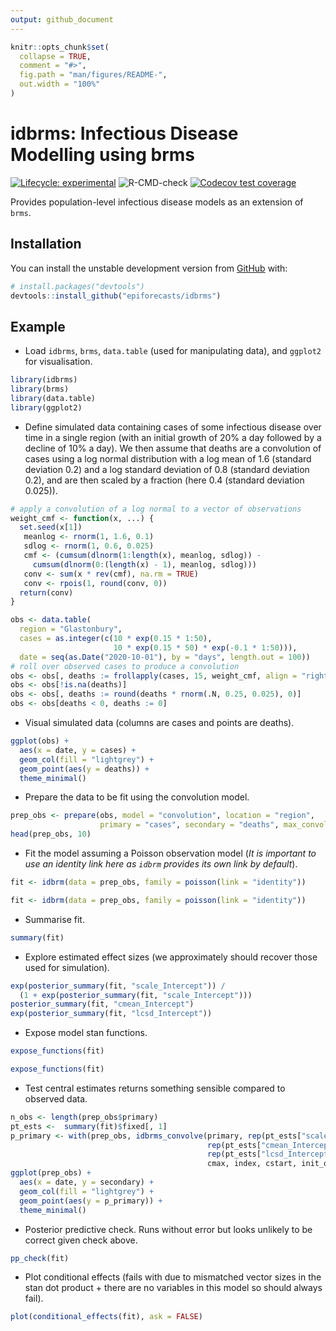 ```yaml
---
output: github_document
---
```


<!-- README.md is generated from README.Rmd. Please edit that file -->

```r
knitr::opts_chunk$set(
  collapse = TRUE,
  comment = "#>",
  fig.path = "man/figures/README-",
  out.width = "100%"
)
```

# idbrms: Infectious Disease Modelling using brms

[![Lifecycle: experimental](https://img.shields.io/badge/lifecycle-experimental-orange.svg)](https://www.tidyverse.org/lifecycle/#experimental)
![R-CMD-check](https://github.com/epiforecasts/idbrms/workflows/R-CMD-check/badge.svg)
[![Codecov test coverage](https://codecov.io/gh/epiforecasts/brms.ide/branch/master/graph/badge.svg)](https://codecov.io/gh/epiforecasts/brms.ide?branch=master)

Provides population-level infectious disease models as an extension of `brms`.

## Installation

You can install the unstable development version from [GitHub](https://github.com/) with:

```r
# install.packages("devtools")
devtools::install_github("epiforecasts/idbrms")
```

## Example

* Load `idbrms`, `brms`, `data.table` (used for manipulating data), and `ggplot2` for visualisation.

```r
library(idbrms)
library(brms)
library(data.table)
library(ggplot2)
```

* Define simulated data containing cases of some infectious disease over time in a single region (with an initial growth of 20% a day followed by a decline of 10% a day). We then assume that deaths are a convolution of cases using a log normal distribution with a log mean of 1.6 (standard deviation 0.2) and a log standard deviation of 0.8 (standard deviation 0.2), and are then scaled by a fraction (here 0.4 (standard deviation 0.025)).

```r
# apply a convolution of a log normal to a vector of observations
weight_cmf <- function(x, ...) {
  set.seed(x[1])
   meanlog <- rnorm(1, 1.6, 0.1)
   sdlog <- rnorm(1, 0.6, 0.025)
   cmf <- (cumsum(dlnorm(1:length(x), meanlog, sdlog)) -
     cumsum(dlnorm(0:(length(x) - 1), meanlog, sdlog)))
   conv <- sum(x * rev(cmf), na.rm = TRUE)
   conv <- rpois(1, round(conv, 0))
  return(conv)
}

obs <- data.table(
  region = "Glastonbury", 
  cases = as.integer(c(10 * exp(0.15 * 1:50), 
                       10 * exp(0.15 * 50) * exp(-0.1 * 1:50))),
  date = seq(as.Date("2020-10-01"), by = "days", length.out = 100))
# roll over observed cases to produce a convolution
obs <- obs[, deaths := frollapply(cases, 15, weight_cmf, align = "right")]
obs <- obs[!is.na(deaths)]
obs <- obs[, deaths := round(deaths * rnorm(.N, 0.25, 0.025), 0)]
obs <- obs[deaths < 0, deaths := 0]
```

* Visual simulated data (columns are cases and points are deaths).

```r
ggplot(obs) +
  aes(x = date, y = cases) +
  geom_col(fill = "lightgrey") +
  geom_point(aes(y = deaths)) +
  theme_minimal()
```

* Prepare the data to be fit using the convolution model. 

```r
prep_obs <- prepare(obs, model = "convolution", location = "region",
                    primary = "cases", secondary = "deaths", max_convolution = 15)
head(prep_obs, 10)
```

* Fit the model assuming a Poisson observation model (*It is important to use an identity link here as `idbrm` provides its own link by default*).

```r
fit <- idbrm(data = prep_obs, family = poisson(link = "identity"))
```

```r
fit <- idbrm(data = prep_obs, family = poisson(link = "identity"))
```

* Summarise fit.

```r
summary(fit)
```

* Explore estimated effect sizes (we approximately should recover those used for simulation).

```r
exp(posterior_summary(fit, "scale_Intercept")) / 
  (1 + exp(posterior_summary(fit, "scale_Intercept")))
posterior_summary(fit, "cmean_Intercept")
exp(posterior_summary(fit, "lcsd_Intercept"))
```

* Expose model stan functions.

```r
expose_functions(fit)
```

```r
expose_functions(fit)
```

* Test central estimates returns something sensible compared to observed data.

```r
n_obs <- length(prep_obs$primary)
pt_ests <-  summary(fit)$fixed[, 1]
p_primary <- with(prep_obs, idbrms_convolve(primary, rep(pt_ests["scale_Intercept"], n_obs), 
                                            rep(pt_ests["cmean_Intercept"], n_obs),
                                            rep(pt_ests["lcsd_Intercept"], n_obs), 
                                            cmax, index, cstart, init_obs))
ggplot(prep_obs) + 
  aes(x = date, y = secondary) +
  geom_col(fill = "lightgrey") +
  geom_point(aes(y = p_primary)) +
  theme_minimal()
```

* Posterior predictive check. Runs without error but looks unlikely to be correct given check above.

```r
pp_check(fit)
```

* Plot conditional effects (fails with due to mismatched vector sizes in the stan dot product + there are no variables in this model so should always fail).

```r
plot(conditional_effects(fit), ask = FALSE)
```